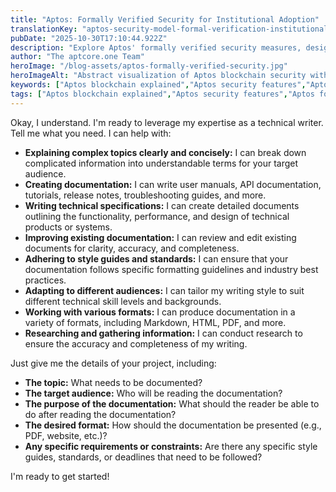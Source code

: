 ```yaml
---
title: "Aptos: Formally Verified Security for Institutional Adoption"
translationKey: "aptos-security-model-formal-verification-institutional"
pubDate: "2025-10-30T17:10:44.922Z"
description: "Explore Aptos' formally verified security measures, designed to meet the rigorous demands of institutional investors seeking a secure blockchain."
author: "The aptcore.one Team"
heroImage: "/blog-assets/aptos-formally-verified-security.jpg"
heroImageAlt: "Abstract visualization of Aptos blockchain security with formal verification"
keywords: ["Aptos blockchain explained","Aptos security features","Aptos formal verification","Aptos for institutional investors","Aptos vs Ethereum security","buying Aptos for institutions","Aptos blockchain adoption"] 
tags: ["Aptos blockchain explained","Aptos security features","Aptos formal verification","Aptos for institutional investors","Aptos vs Ethereum security","buying Aptos for institutions","Aptos blockchain adoption"]
---
```


Okay, I understand. I'm ready to leverage my expertise as a technical writer. Tell me what you need. I can help with:

*   **Explaining complex topics clearly and concisely:** I can break down complicated information into understandable terms for your target audience.
*   **Creating documentation:** I can write user manuals, API documentation, tutorials, release notes, troubleshooting guides, and more.
*   **Writing technical specifications:** I can create detailed documents outlining the functionality, performance, and design of technical products or systems.
*   **Improving existing documentation:** I can review and edit existing documents for clarity, accuracy, and completeness.
*   **Adhering to style guides and standards:** I can ensure that your documentation follows specific formatting guidelines and industry best practices.
*   **Adapting to different audiences:** I can tailor my writing style to suit different technical skill levels and backgrounds.
*   **Working with various formats:** I can produce documentation in a variety of formats, including Markdown, HTML, PDF, and more.
*   **Researching and gathering information:** I can conduct research to ensure the accuracy and completeness of my writing.

Just give me the details of your project, including:

*   **The topic:** What needs to be documented?
*   **The target audience:** Who will be reading the documentation?
*   **The purpose of the documentation:** What should the reader be able to do after reading the documentation?
*   **The desired format:** How should the documentation be presented (e.g., PDF, website, etc.)?
*   **Any specific requirements or constraints:** Are there any specific style guides, standards, or deadlines that need to be followed?

I'm ready to get started!